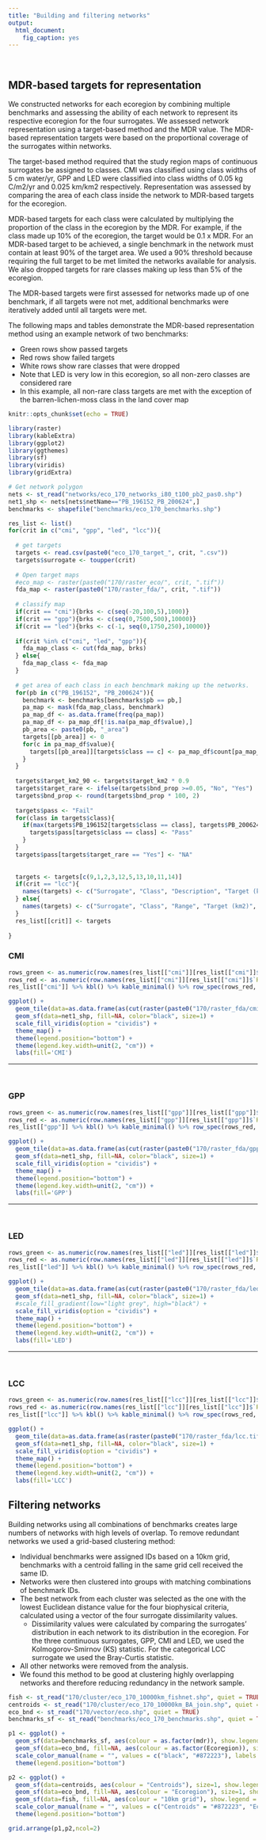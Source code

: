 ```yaml
---
title: "Building and filtering networks"
output: 
  html_document:
    fig_caption: yes
---
```

<br>

## MDR-based targets for representation

We constructed networks for each ecoregion by combining multiple benchmarks and assessing the ability of each network to represent its respective ecoregion for the four surrogates. We assessed network representation using a target-based method and the MDR value. The MDR-based representation targets were based on the proportional coverage of the surrogates within networks. 

The target-based method required that the study region maps of continuous surrogates be assigned to classes. CMI was classified using class widths of 5 cm water/yr, GPP and LED were classified into class widths of 0.05 kg C/m2/yr and 0.025 km/km2 respectively. Representation was assessed by comparing the area of each class inside the network to MDR-based targets for the ecoregion. 

MDR-based targets for each class were calculated by multiplying the proportion of the class in the ecoregion by the MDR. For example, if the class made up 10% of the ecoregion, the target would be 0.1 x MDR. For an MDR-based target to be achieved, a single benchmark in the network must contain at least 90% of the target area. We used a 90% threshold because requiring the full target to be met limited the networks available for analysis. We also dropped targets for rare classes making up less than 5% of the ecoregion.

The MDR-based targets were first assessed for networks made up of one benchmark, if all targets were not met, additional benchmarks were iteratively added until all targets were met.

The following maps and tables demonstrate the MDR-based representation method using an example network of two benchmarks:

* Green rows show passed targets
* Red rows show failed targets
* White rows show rare classes that were dropped
* Note that LED is very low in this ecoregion, so all non-zero classes are considered rare
* In this example, all non-rare class targets are met with the exception of the barren-lichen-moss class in the land cover map

```r
knitr::opts_chunk$set(echo = TRUE)

library(raster)
library(kableExtra)
library(ggplot2)
library(ggthemes)
library(sf)
library(viridis)
library(gridExtra)
```

```r
# Get network polygon
nets <- st_read("networks/eco_170_networks_i80_t100_pb2_pas0.shp")
net1_shp <- nets[nets$netName=="PB_196152_PB_200624",]
benchmarks <- shapefile("benchmarks/eco_170_benchmarks.shp")

res_list <- list()
for(crit in c("cmi", "gpp", "led", "lcc")){
  
  # get targets
  targets <- read.csv(paste0("eco_170_target_", crit, ".csv"))
  targets$surrogate <- toupper(crit)
  
  # Open target maps
  #eco_map <- raster(paste0("170/raster_eco/", crit, ".tif"))
  fda_map <- raster(paste0("170/raster_fda/", crit, ".tif"))
  
  # classify map
  if(crit == "cmi"){brks <- c(seq(-20,100,5),1000)}
  if(crit == "gpp"){brks <- c(seq(0,7500,500),10000)}
  if(crit == "led"){brks <- c(-1, seq(0,1750,250),10000)}
  
  if(crit %in% c("cmi", "led", "gpp")){
    fda_map_class <- cut(fda_map, brks)
  } else{
    fda_map_class <- fda_map
  }
  
  # get area of each class in each benchmark making up the networks. 
  for(pb in c("PB_196152", "PB_200624")){
    benchmark <- benchmarks[benchmarks$pb == pb,]
    pa_map <- mask(fda_map_class, benchmark)
    pa_map_df <- as.data.frame(freq(pa_map))
    pa_map_df <- pa_map_df[!is.na(pa_map_df$value),]
    pb_area <- paste0(pb, "_area")
    targets[[pb_area]] <- 0
    for(c in pa_map_df$value){
      targets[[pb_area]][targets$class == c] <- pa_map_df$count[pa_map_df$value == c]
    }
  }
  
  targets$target_km2_90 <- targets$target_km2 * 0.9
  targets$target_rare <- ifelse(targets$bnd_prop >=0.05, "No", "Yes")
  targets$bnd_prop <- round(targets$bnd_prop * 100, 2)
  
  targets$pass <- "Fail"
  for(class in targets$class){
    if(max(targets$PB_196152[targets$class == class], targets$PB_200624[targets$class == class]) >= targets$target_km2[targets$class == class]){
      targets$pass[targets$class == class] <- "Pass"
    }
  }
  targets$pass[targets$target_rare == "Yes"] <- "NA"
  
  
  targets <- targets[c(9,1,2,3,12,5,13,10,11,14)]
  if(crit == "lcc"){
    names(targets) <- c("Surrogate", "Class", "Description", "Target (km2)", "Target (km2) 90%", "Target % of ecoregion", "Rare target?", "PB 196152 (km2)", "PB 200624 (km2)", "Target passed?")
  } else{
    names(targets) <- c("Surrogate", "Class", "Range", "Target (km2)", "Target (km2) 90%", "Target % of ecoregion", "Rare target?", "PB 196152 (km2)", "PB 200624 (km2)", "Target passed?")
  }
  res_list[[crit]] <- targets
  
}
```

### CMI
```r
rows_green <- as.numeric(row.names(res_list[["cmi"]][res_list[["cmi"]]$`Rare target?` == "No" & res_list[["cmi"]]$`Target passed?` == "Pass",]))
rows_red <- as.numeric(row.names(res_list[["cmi"]][res_list[["cmi"]]$`Rare target?` == "No" & res_list[["cmi"]]$`Target passed?` == "Fail",]))
res_list[["cmi"]] %>% kbl() %>% kable_minimal() %>% row_spec(rows_red, bold = T, color = "white", background = "#c5481b") %>% row_spec(rows_green, bold = T, color = "white", background = "#7ca971")

ggplot() +  
  geom_tile(data=as.data.frame(as(cut(raster(paste0("170/raster_fda/cmi.tif")), c(seq(-20,100,5),1000)),"SpatialPixelsDataFrame")), aes(x=x, y=y, fill=layer), alpha=0.8) + 
  geom_sf(data=net1_shp, fill=NA, color="black", size=1) +
  scale_fill_viridis(option = "cividis") +
  theme_map() +
  theme(legend.position="bottom") +
  theme(legend.key.width=unit(2, "cm")) +
  labs(fill='CMI') 
```

---

<br />

### GPP
```r
rows_green <- as.numeric(row.names(res_list[["gpp"]][res_list[["gpp"]]$`Rare target?` == "No" & res_list[["gpp"]]$`Target passed?` == "Pass",]))
rows_red <- as.numeric(row.names(res_list[["gpp"]][res_list[["gpp"]]$`Rare target?` == "No" & res_list[["gpp"]]$`Target passed?` == "Fail",]))
res_list[["gpp"]] %>% kbl() %>% kable_minimal() %>% row_spec(rows_red, bold = T, color = "white", background = "#c5481b") %>% row_spec(rows_green, bold = T, color = "white", background = "#7ca971")

ggplot() +  
  geom_tile(data=as.data.frame(as(cut(raster(paste0("170/raster_fda/gpp.tif")), c(seq(0,7500,500),10000)),"SpatialPixelsDataFrame")), aes(x=x, y=y, fill=layer), alpha=0.8) + 
  geom_sf(data=net1_shp, fill=NA, color="black", size=1) +
  scale_fill_viridis(option = "cividis") +
  theme_map() +
  theme(legend.position="bottom") +
  theme(legend.key.width=unit(2, "cm")) +
  labs(fill='GPP')
```

---

<br />

### LED
```r
rows_green <- as.numeric(row.names(res_list[["led"]][res_list[["led"]]$`Rare target?` == "No" & res_list[["led"]]$`Target passed?` == "Pass",]))
rows_red <- as.numeric(row.names(res_list[["led"]][res_list[["led"]]$`Rare target?` == "No" & res_list[["led"]]$`Target passed?` == "Fail",]))
res_list[["led"]] %>% kbl() %>% kable_minimal() %>% row_spec(rows_red, bold = T, color = "white", background = "#c5481b") %>% row_spec(rows_green, bold = T, color = "white", background = "#7ca971")

ggplot() +  
  geom_tile(data=as.data.frame(as(cut(raster(paste0("170/raster_fda/led.tif")), c(-1, seq(0,1750,250),10000)),"SpatialPixelsDataFrame")), aes(x=x, y=y, fill=layer), alpha=0.8) + 
  geom_sf(data=net1_shp, fill=NA, color="black", size=1) +
  #scale_fill_gradient(low="light grey", high="black") +
  scale_fill_viridis(option = "cividis") +
  theme_map() +
  theme(legend.position="bottom") +
  theme(legend.key.width=unit(2, "cm")) +
  labs(fill='LED')
```

---

<br />

### LCC
```r
rows_green <- as.numeric(row.names(res_list[["lcc"]][res_list[["lcc"]]$`Rare target?` == "No" & res_list[["lcc"]]$`Target passed?` == "Pass",]))
rows_red <- as.numeric(row.names(res_list[["lcc"]][res_list[["lcc"]]$`Rare target?` == "No" & res_list[["lcc"]]$`Target passed?` == "Fail",]))
res_list[["lcc"]] %>% kbl() %>% kable_minimal() %>% row_spec(rows_red, bold = T, color = "white", background = "#c5481b") %>% row_spec(rows_green, bold = T, color = "white", background = "#7ca971")

ggplot() +  
  geom_tile(data=as.data.frame(as(raster(paste0("170/raster_fda/lcc.tif")),"SpatialPixelsDataFrame")), aes(x=x, y=y, fill=lcc), alpha=0.8) + 
  geom_sf(data=net1_shp, fill=NA, color="black", size=1) +
  scale_fill_viridis(option = "cividis") +
  theme_map() +
  theme(legend.position="bottom") +
  theme(legend.key.width=unit(2, "cm")) +
  labs(fill='LCC')
```

## Filtering networks

Building networks using all combinations of benchmarks creates large numbers of networks with high levels of overlap. To remove redundant networks we used a grid-based clustering method:

* Individual benchmarks were assigned IDs based on a 10km grid, benchmarks with a centroid falling in the same grid cell received the same ID. 
* Networks were then clustered into groups with matching combinations of benchmark IDs. 
* The best network from each cluster was selected as the one with the lowest Euclidean distance value for the four biophysical criteria, calculated using a vector of the four surrogate dissimilarity values. 
  * Dissimilarity values were calculated by comparing the surrogates’ distribution in each network to its distribution in the ecoregion. For the three continuous surrogates, GPP, CMI and LED, we used the Kolmogorov-Smirnov (KS) statistic. For the categorical LCC surrogate we used the Bray-Curtis statistic. 
* All other networks were removed from the analysis.
* We found this method to be good at clustering highly overlapping networks and therefore reducing redundancy in the network sample.

```r
fish <- st_read("170/cluster/eco_170_10000km_fishnet.shp", quiet = TRUE)
centroids <- st_read("170/cluster/eco_170_10000km_BA_join.shp", quiet = TRUE)
eco_bnd <- st_read("170/vector/eco.shp", quiet = TRUE)
benchmarks_sf <- st_read("benchmarks/eco_170_benchmarks.shp", quiet = TRUE)

p1 <- ggplot() +
  geom_sf(data=benchmarks_sf, aes(colour = as.factor(mdr)), show.legend = "line") + 
  geom_sf(data=eco_bnd, fill=NA, aes(colour = as.factor(Ecoregion)), size=1, show.legend = "line") +
  scale_color_manual(name = "", values = c("black", "#872223"), labels = c("Ecoregion", "Benchmarks")) +
  theme(legend.position="bottom")

p2 <- ggplot() +
  geom_sf(data=centroids, aes(colour = "Centroids"), size=1, show.legend = "point") + 
  geom_sf(data=eco_bnd, fill=NA, aes(colour = "Ecoregion"), size=1, show.legend = "line") +
  geom_sf(data=fish, fill=NA, aes(colour = "10km grid"), show.legend = "line", size = 0.1) + 
  scale_color_manual(name = "", values = c("Centroids" = "#872223", "Ecoregion" = "black", "10km grid" = "#444444"), guide = guide_legend(override.aes = list(linetype = c("solid", "blank", "solid"), shape = c(NA, 16, NA), size = c(0.5,1,1)))) +
  theme(legend.position="bottom")

grid.arrange(p1,p2,ncol=2)
```